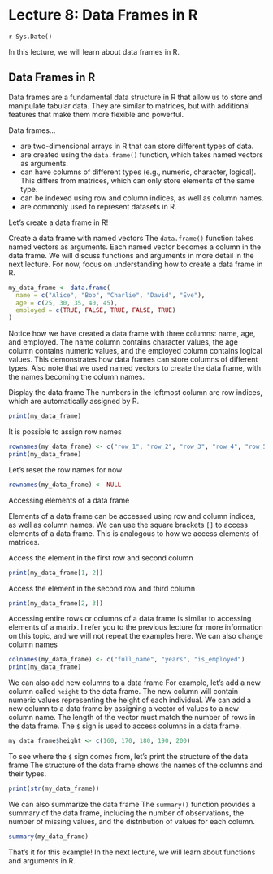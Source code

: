 # Lecture 8: Data Frames in R
`r Sys.Date()`

In this lecture, we will learn about data frames in R.

## Data Frames in R

Data frames are a fundamental data structure in R that allow us to store and
manipulate tabular data. They are similar to matrices, but with additional
features that make them more flexible and powerful.

Data frames...

- are two-dimensional arrays in R that can store different types of data.
- are created using the `data.frame()` function, which takes named vectors as
  arguments.
- can have columns of different types (e.g., numeric, character, logical).
  This differs from matrices, which can only store elements of the same type.
- can be indexed using row and column indices, as well as column names.
- are commonly used to represent datasets in R.

Let's create a data frame in R!

Create a data frame with named vectors The `data.frame()` function takes
named vectors as arguments. Each named vector becomes a column in the data
frame. We will discuss functions and arguments in more detail in the next
lecture. For now, focus on understanding how to create a data frame in R.

```r
my_data_frame <- data.frame(
  name = c("Alice", "Bob", "Charlie", "David", "Eve"),
  age = c(25, 30, 35, 40, 45),
  employed = c(TRUE, FALSE, TRUE, FALSE, TRUE)
)
```

Notice how we have created a data frame with three columns: name, age, and
employed. The name column contains character values, the age column contains
numeric values, and the employed column contains logical values. This
demonstrates how data frames can store columns of different types. Also note
that we used named vectors to create the data frame, with the names becoming
the column names.

Display the data frame The numbers in the leftmost column are row indices,
which are automatically assigned by R.

```r
print(my_data_frame)
```

It is possible to assign row names

```r
rownames(my_data_frame) <- c("row_1", "row_2", "row_3", "row_4", "row_5")
print(my_data_frame)
```

Let's reset the row names for now

```r
rownames(my_data_frame) <- NULL
```

Accessing elements of a data frame

Elements of a data frame can be accessed using row and column indices, as
well as column names. We can use the square brackets `[]` to access elements
of a data frame. This is analogous to how we access elements of matrices.

Access the element in the first row and second column

```r
print(my_data_frame[1, 2])
```

Access the element in the second row and third column

```r
print(my_data_frame[2, 3])
```

Accessing entire rows or columns of a data frame is similar to accessing
elements of a matrix. I refer you to the previous lecture for more
information on this topic, and we will not repeat the examples here.
We can also change column names

```r
colnames(my_data_frame) <- c("full_name", "years", "is_employed")
print(my_data_frame)
```

We can also add new columns to a data frame For example, let's add a new
column called `height` to the data frame. The new column will contain numeric
values representing the height of each individual. We can add a new column to
a data frame by assigning a vector of values to a new column name. The length
of the vector must match the number of rows in the data frame. The `$` sign
is used to access columns in a data frame.

```r
my_data_frame$height <- c(160, 170, 180, 190, 200)
```

To see where the `$` sign comes from, let's print the structure of the data
frame The structure of the data frame shows the names of the columns and
their types.

```r
print(str(my_data_frame))
```

We can also summarize the data frame The `summary()` function provides a
summary of the data frame, including the number of observations, the number
of missing values, and the distribution of values for each column.

```r
summary(my_data_frame)
```

That's it for this example! In the next lecture, we will learn about
functions and arguments in R.
